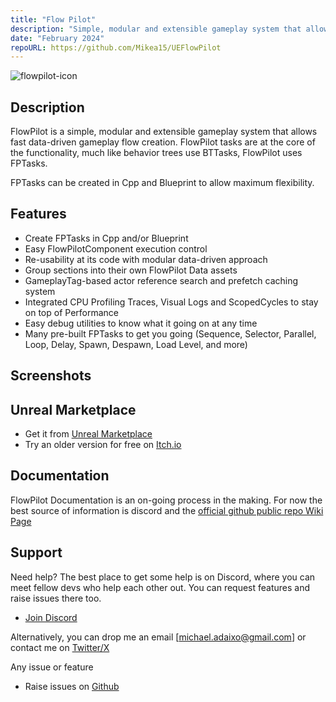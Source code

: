 ```yaml
---
title: "Flow Pilot"
description: "Simple, modular and extensible gameplay system that allows fast data-driven gameplay flow creation."
date: "February 2024"
repoURL: https://github.com/Mikea15/UEFlowPilot
---
```


![flowpilot-icon](./img/flowpilot-icon.jpg)

## Description

FlowPilot is a simple, modular and extensible gameplay system that allows fast data-driven gameplay flow creation.
FlowPilot tasks are at the core of the functionality, much like behavior trees use BTTasks, FlowPilot uses FPTasks.

FPTasks can be created in Cpp and Blueprint to allow maximum flexibility.

## Features

- Create FPTasks in Cpp and/or Blueprint
- Easy FlowPilotComponent execution control
- Re-usability at its code with modular data-driven approach
- Group sections into their own FlowPilot Data assets
- GameplayTag-based actor reference search and prefetch caching system
- Integrated CPU Profiling Traces, Visual Logs and ScopedCycles to stay on top of Performance
- Easy debug utilities to know what it going on at any time
- Many pre-built FPTasks to get you going (Sequence, Selector, Parallel, Loop, Delay, Spawn, Despawn, Load Level, and more)

## Screenshots

## Unreal Marketplace

- Get it from [Unreal Marketplace](https://publish.unrealengine.com/v3/edit-product/88621a7957c0435991e5d0ce327e9f68)
- Try an older version for free on [Itch.io](https://mikea15.itch.io/flowpilot-ue-plugin)

## Documentation

FlowPilot Documentation is an on-going process in the making. For now the best source of information is discord and the [official github public repo Wiki Page](https://github.com/Mikea15/UEFlowPilot/wiki)

## Support

Need help? The best place to get some help is on Discord, where you can meet fellow devs who help each other out.
You can request features and raise issues there too.
- [Join Discord](https://discord.gg/sF9KjZ9qqj)

Alternatively, you can drop me an email [michael.adaixo@gmail.com] or contact me on [Twitter/X](http://www.x.com/michaeladaixo)

Any issue or feature
- Raise issues on [Github](https://github.com/Mikea15/UEFlowPilot/issues)


